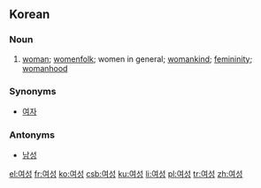 ==Korean==
{{ko-sort|ㅇ}}

===Noun===
{{ko-noun|hanja=女性|rv=yeoseong}}

# [[woman]]; [[womenfolk]]; women in general; [[womankind]]; [[femininity]]; [[womanhood]]

===Synonyms===
*[[여자]]

===Antonyms===
*[[남성]]

[[el:여성]]
[[fr:여성]]
[[ko:여성]]
[[csb:여성]]
[[ku:여성]]
[[li:여성]]
[[pl:여성]]
[[tr:여성]]
[[zh:여성]]